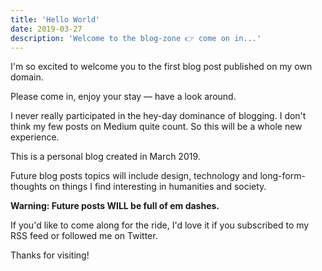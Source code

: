 ```yaml
---
title: 'Hello World'
date: 2019-03-27
description: 'Welcome to the blog-zone 👉 come on in...'
---
```


I'm so excited to welcome you to the first blog post published on my own domain.

Please come in, enjoy your stay — have a look around.

I never really participated in the hey-day dominance of blogging. I don't think my few posts on Medium quite count. So this will be a whole new experience.

This is a personal blog created in March 2019.

Future blog posts topics will include design, technology and long-form-thoughts on things I find interesting in humanities and society.

**Warning: Future posts WILL be full of em dashes.**

If you'd like to come along for the ride, I'd love it if you subscribed to my RSS feed or followed me on Twitter.

Thanks for visiting!
